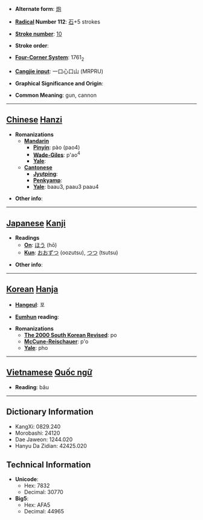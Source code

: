 * '''Alternate form''': [[炮]]

* '''[[Wiktionary:Chinese radical index| Radical]] Number 112''': [[Wiktionary:Chinese radical index 石|石]]+5 strokes

* '''[[Wiktionary:Chinese total strokes index|Stroke number]]''': [[Wiktionary:Chinese total strokes index 10|10]]

* '''Stroke order''': 

* '''[[Wiktionary:Chinese four corner index|Four-Corner System]]''': 1761<sub>2</sub>

* '''[[Wiktionary:Chinese Cangjie index|Cangjie input]]''': 一口心口山 (MRPRU)

* '''Graphical Significance and Origin''': 

* '''Common Meaning''': gun, cannon

----

== [[Chinese]] [[Hanzi]] ==

* '''Romanizations'''
** '''[[Mandarin]]'''
*** '''[[Pinyin]]''': pào (pao4)
*** '''[[Wade-Giles]]''': p'ao<sup>4</sup>
*** '''[[Yale]]''': 
** '''[[Cantonese]]'''
*** '''[[Jyutping]]''':
*** '''[[Penkyamp]]''': 
*** '''[[Yale]]''': baau3, paau3 paau4

* '''Other info''': 

----

== [[Japanese]] [[Kanji]] ==

* '''Readings'''
** '''[[On]]''': [[ほう]] (hō)
** '''[[Kun]]''': [[おおずつ]] (oozutsu), [[つつ]] (tsutsu)

* '''Other info''':  

----

== [[Korean]] [[Hanja]] ==

* '''[[Hangeul]]''': 포

* '''[[Eumhun]] reading''': 

* '''Romanizations'''
** '''[[The 2000 South Korean Revised Romanization|The 2000 South Korean Revised]]''': po
** '''[[McCune-Reischauer]]''': p'o
** '''[[Yale]]''': pho


----

== [[Vietnamese]] [[Quốc ngữ]] ==

* '''Reading''': bâu

----

== Dictionary Information ==

* KangXi: 0829.240
* Morobashi: 24120
* Dae Jaweon: 1244.020
* Hanyu Da Zidian: 42425.020

== Technical Information ==

* '''Unicode''':
** Hex: 7832
** Decimal: 30770
* '''Big5''':
** Hex: AFA5
** Decimal: 44965